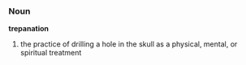 ===Noun===
'''trepanation'''

# the practice of drilling a hole in the skull as a physical, mental, or spiritual treatment